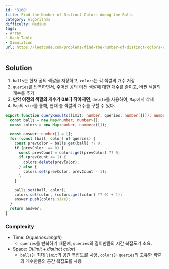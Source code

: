 ```yaml
---
id: '3160'
title: Find the Number of Distinct Colors Among the Balls
category: Algorithms
difficulty: Medium
tags:
- Array
- Hash Table
- Simulation
url: https://leetcode.com/problems/find-the-number-of-distinct-colors-among-the-balls
---
```


## Solution

1. `balls`는 현재 공의 색깔을 저장하고, `colors`는 각 색깔의 개수 저장
2. `queries`를 반복하면서, 주어진 공의 이전 색깔에 대한 개수를 줄이고, 바뀐 색깔의 개수를 추가
3. **만약 이전의 색깔의 개수가 0보다 작아지면**, `delete`를 사용하여, `Map`에서 삭제
4. `Map`의 `size`를 통해, 현재 총 색깔의 개수를 구할 수 있다.

```typescript filename="solution.ts" copy
export function queryResults(limit: number, queries: number[][]): number[] {
  const balls = new Map<number, number>();
  const colors = new Map<number, number>([]);

  const answer: number[] = [];
  for (const [ball, color] of queries) {
    const prevColor = balls.get(ball) ?? 0;
    if (prevColor !== 0) {
      const prevCount = colors.get(prevColor) ?? 0;
      if (prevCount <= 1) {
        colors.delete(prevColor);
      } else {
        colors.set(prevColor, prevCount - 1);
      }
    }

    balls.set(ball, color);
    colors.set(color, (colors.get(color) ?? 0) + 1);
    answer.push(colors.size);
  }
  return answer;
}
```

### Complexity

- Time: $O(queries.length)$
  - `queries`를 반복하기 때문에, `queries`의 길이만큼의 시간 복잡도가 소요.
- Space: $O(limit + distinct\ color)$
  - `balls`는 최대 `limit`의 공간 복잡도를 사용, `colors`는 `queries`의 고유한 색깔의 개수만큼의 공간 복잡도를 사용

